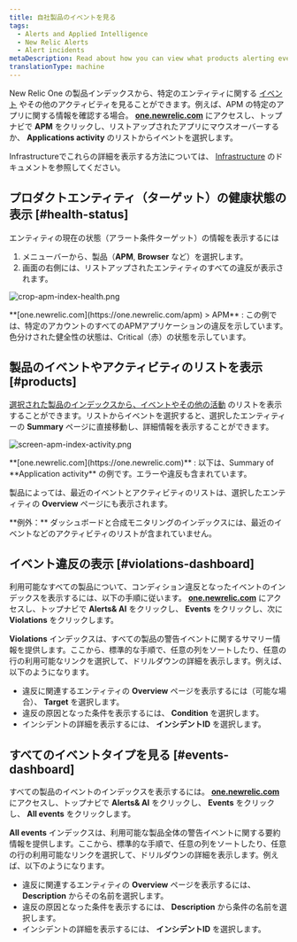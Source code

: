 ```yaml
---
title: 自社製品のイベントを見る
tags:
  - Alerts and Applied Intelligence
  - New Relic Alerts
  - Alert incidents
metaDescription: Read about how you can view what products alerting events originated from.
translationType: machine
---
```




New Relic One の製品インデックスから、特定のエンティティに関する [イベント](/docs/alerts/new-relic-alerts/getting-started/new-relic-alerts-concepts-workflow#terminology) やその他のアクティビティを見ることができます。例えば、APM の特定のアプリに関する情報を確認する場合。 **[one.newrelic.com](https://one.newrelic.com)** にアクセスし、トップナビで **APM** をクリックし、リストアップされたアプリにマウスオーバーするか、 **Applications activity** のリストからイベントを選択します。

Infrastructureでこれらの詳細を表示する方法については、 [Infrastructure](/docs/infrastructure/new-relic-infrastructure/infrastructure-alert-conditions/infrastructure-alerts-add-edit-or-view-host-alert-information#view-alerts) のドキュメントを参照してください。

## プロダクトエンティティ（ターゲット）の健康状態の表示 [#health-status]

エンティティの現在の状態（アラート条件ターゲット）の情報を表示するには

1. メニューバーから、製品（**APM**, **Browser** など）を選択します。
2. 画面の右側には、リストアップされたエンティティのすべての違反が表示されます。

<img
  src={cropApmIndexHealth0}
  title="crop-apm-index-health.png"
  alt="crop-apm-index-health.png"
/>

<figcaption>
  **[one.newrelic.com](https://one.newrelic.com/apm) > APM** : この例では、特定のアカウントのすべてのAPMアプリケーションの違反を示しています。色分けされた健全性の状態は、Critical（赤）の状態を示しています。
</figcaption>

## 製品のイベントやアクティビティのリストを表示 [#products]

[選択された製品のインデックスから、イベントやその他の活動](/docs/apm/applications-menu/monitoring/viewing-your-applications-list) のリストを表示することができます。リストからイベントを選択すると、選択したエンティティーの **Summary** ページに直接移動し、詳細情報を表示することができます。

<img
  src={screenApmIndexActivity0}
  title="screen-apm-index-activity.png"
  alt="screen-apm-index-activity.png"
/>

<figcaption>
  **[one.newrelic.com](https://one.newrelic.com)** : 以下は、Summary of **Application activity** の例です。エラーや違反も含まれています。
</figcaption>

製品によっては、最近のイベントとアクティビティのリストは、選択したエンティティの **Overview** ページにも表示されます。

<Callout variant="tip">
  **例外：** ダッシュボードと合成モニタリングのインデックスには、最近のイベントなどのアクティビティのリストが含まれていません。
</Callout>

## イベント違反の表示 [#violations-dashboard]

利用可能なすべての製品について、コンディション違反となったイベントのインデックスを表示するには、以下の手順に従います。 **[one.newrelic.com](https://one.newrelic.com)** にアクセスし、トップナビで **Alerts& AI** をクリックし、 **Events** をクリックし、次に **Violations** をクリックします。

**Violations** インデックスは、すべての製品の警告イベントに関するサマリー情報を提供します。ここから、標準的な手順で、任意の列をソートしたり、任意の行の利用可能なリンクを選択して、ドリルダウンの詳細を表示します。例えば、以下のようになります。

* 違反に関連するエンティティの **Overview** ページを表示するには（可能な場合）、 **Target** を選択します。
* 違反の原因となった条件を表示するには、 **Condition** を選択します。
* インシデントの詳細を表示するには、 **インシデントID** を選択します。

## すべてのイベントタイプを見る [#events-dashboard]

すべての製品のイベントのインデックスを表示するには。 **[one.newrelic.com](https://one.newrelic.com)** にアクセスし、トップナビで **Alerts& AI** をクリックし、 **Events** をクリックし、 **All events** をクリックします。

**All events** インデックスは、利用可能な製品全体の警告イベントに関する要約情報を提供します。ここから、標準的な手順で、任意の列をソートしたり、任意の行の利用可能なリンクを選択して、ドリルダウンの詳細を表示します。例えば、以下のようになります。

* 違反に関連するエンティティの **Overview** ページを表示するには、 **Description** からその名前を選択します。
* 違反の原因となった条件を表示するには、 **Description** から条件の名前を選択します。
* インシデントの詳細を表示するには、 **インシデントID** を選択します。
